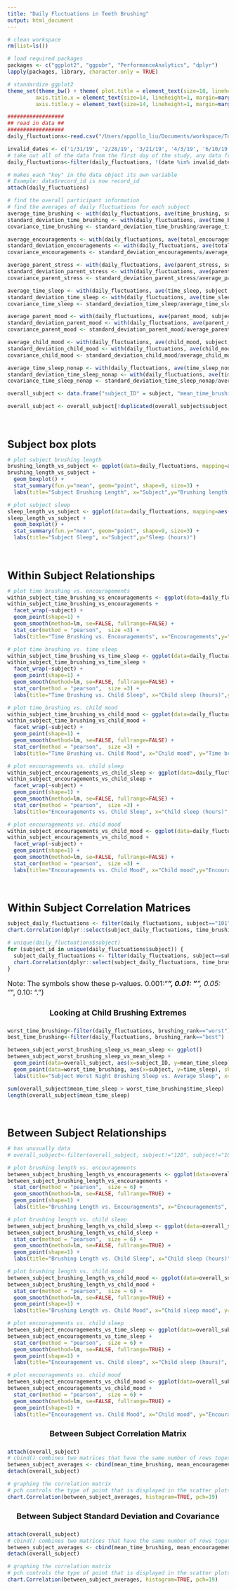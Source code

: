 ```yaml
---
title: "Daily Fluctuations in Teeth Brushing"
output: html_document
---
```


<style type="text/css">
h1 {
  font-size: 36px;
  margin-top: 60px;
  margin-bottom: 30px;
}

h2 {
  font-size: 28px;

}

h3 {
  font-size: 24px;
  padding-top: 30px;
  margin-bottom: 0px;
  text-align: left !important;
}

h4 {
  font-size: 18px;
}

p {
  font-size: 16px;
  text-align: left;
}

h1, h2, h3, h4, h5, h6 {
  text-align: center;
}

.p-text-align-right {
  text-align: right !important;
}

</style>

```r
# clean workspace
rm(list=ls())

# load required packages
packages <- c("ggplot2", "ggpubr", "PerformanceAnalytics", "dplyr")
lapply(packages, library, character.only = TRUE)

# standardize ggplot2
theme_set(theme_bw() + theme( plot.title = element_text(size=18, lineheight=1, margin=margin(b=15, t=30), hjust = 0.5),
         axis.title.x = element_text(size=14, lineheight=1, margin=margin(t=15)),
         axis.title.y = element_text(size=14, lineheight=1, margin=margin(r=15))))

##################
## read in data ##
##################
daily_fluctuations<-read.csv("/Users/appollo_liu/Documents/workspace/Tooth_Brushing/data/clean_updated_brushing.csv", header=TRUE)

invalid_dates <- c('1/31/19', '2/28/19', '3/21/19', '4/3/19', '6/10/19')
# take out all of the data from the first day of the study, any data from an unusual day, and any data where there was no survey submitted for that day 
daily_fluctuations<-filter(daily_fluctuations, !(date %in% invalid_dates), other_stringent=="0", !is.na(parent_stress))

# makes each "key" in the data object its own variable
# Example: data$record_id is now record_id
attach(daily_fluctuations)

# find the overall participant information
# find the averages of daily fluctuations for each subject
average_time_brushing <- with(daily_fluctuations, ave(time_brushing, subject, FUN=function(x) mean(x, na.rm=TRUE)))
standard_deviation_time_brushing <- with(daily_fluctuations, ave(time_brushing, subject, FUN=function(x) sd(x, na.rm=TRUE)))
covariance_time_brushing <- standard_deviation_time_brushing/average_time_brushing

average_encouragements <- with(daily_fluctuations, ave(total_encouragements, subject, FUN=function(x) mean(x, na.rm=TRUE)))
standard_deviation_encouragements <- with(daily_fluctuations, ave(total_encouragements, subject, FUN=function(x) sd(x, na.rm=TRUE)))
covariance_encouragements <- standard_deviation_encouragements/average_encouragements

average_parent_stress <- with(daily_fluctuations, ave(parent_stress, subject, FUN=function(x) mean(x, na.rm=TRUE)))
standard_deviation_parent_stress <- with(daily_fluctuations, ave(parent_stress, subject, FUN=function(x) sd(x, na.rm=TRUE)))
covariance_parent_stress <- standard_deviation_parent_stress/average_parent_stress

average_time_sleep <- with(daily_fluctuations, ave(time_sleep, subject, FUN=function(x) mean(x, na.rm=TRUE)))
standard_deviation_time_sleep <- with(daily_fluctuations, ave(time_sleep, subject, FUN=function(x) sd(x, na.rm=TRUE)))
covariance_time_sleep <- standard_deviation_time_sleep/average_time_sleep

average_parent_mood <- with(daily_fluctuations, ave(parent_mood, subject, FUN=function(x) mean(x, na.rm=TRUE)))
standard_deviation_parent_mood <- with(daily_fluctuations, ave(parent_mood, subject, FUN=function(x) sd(x, na.rm=TRUE)))
covariance_parent_mood <- standard_deviation_parent_mood/average_parent_mood

average_child_mood <- with(daily_fluctuations, ave(child_mood, subject, FUN=function(x) mean(x, na.rm=TRUE)))
standard_deviation_child_mood <- with(daily_fluctuations, ave(child_mood, subject, FUN=function(x) sd(x, na.rm=TRUE)))
covariance_child_mood <- standard_deviation_child_mood/average_child_mood

average_time_sleep_nonap <- with(daily_fluctuations, ave(time_sleep_nonap, subject, FUN=function(x) mean(x, na.rm=TRUE)))
standard_deviation_time_sleep_nonap <- with(daily_fluctuations, ave(time_sleep_nonap, subject, FUN=function(x) sd(x, na.rm=TRUE)))
covariance_time_sleep_nonap <- standard_deviation_time_sleep_nonap/average_time_sleep_nonap

overall_subject <- data.frame("subject_ID" = subject, "mean_time_brushing" = average_time_brushing, "sd_time_brushing" = standard_deviation_time_brushing, "cov_time_brushing" = covariance_time_brushing, "mean_encouragements" = average_encouragements, "sd_encouragements" = standard_deviation_encouragements, "cov_encouragements" = covariance_encouragements, "mean_parent_stress" = average_parent_stress, "sd_parent_stress" = standard_deviation_parent_stress, "cov_parent_stress" = covariance_parent_stress, "mean_time_sleep" = average_time_sleep, "sd_time_sleep" = standard_deviation_time_sleep, "cov_time_sleep" = covariance_time_sleep, "mean_parent_mood" = average_parent_mood, "sd_parent_mood" = standard_deviation_parent_mood, "cov_parent_mood" = covariance_parent_mood, "mean_child_mood" = average_child_mood, "sd_child_mood" = standard_deviation_child_mood, "cov_child_mood" = covariance_child_mood, "mean_time_sleep_nonap" = average_time_sleep_nonap, "sd_time_sleep_nonap" = standard_deviation_time_sleep_nonap, "cov_time_sleep_nonap" = covariance_time_sleep_nonap)

overall_subject <- overall_subject[!duplicated(overall_subject$subject_ID),]
```

### Subject box plots

```r
# plot subject brushing length
brushing_length_vs_subject <- ggplot(data=daily_fluctuations, mapping=aes(x=as.factor(subject), y=time_brushing))
brushing_length_vs_subject +
  geom_boxplot() +
  stat_summary(fun.y="mean", geom="point", shape=9, size=3) +
  labs(title="Subject Brushing Length", x="Subject",y="Brushing length (seconds)")
```

```r
# plot subject sleep
sleep_length_vs_subject <- ggplot(data=daily_fluctuations, mapping=aes(x=as.factor(subject), y=time_sleep))
sleep_length_vs_subject +
  geom_boxplot() +
  stat_summary(fun.y="mean", geom="point", shape=9, size=3) +
  labs(title="Subject Sleep", x="Subject",y="Sleep (hours)")
```

### Within Subject Relationships

```r
# plot time brushing vs. encouragements
within_subject_time_brushing_vs_encouragements <- ggplot(data=daily_fluctuations, aes(x=total_encouragements, y=time_brushing))
within_subject_time_brushing_vs_encouragements + 
  facet_wrap(~subject) +
  geom_point(shape=1) +
  geom_smooth(method=lm, se=FALSE, fullrange=FALSE) +
  stat_cor(method = "pearson",  size =3) +
  labs(title="Time Brushing vs. Encouragements", x="Encouragements",y="Time brushing (seconds)")

# plot time brushing vs. time sleep
within_subject_time_brushing_vs_time_sleep <- ggplot(data=daily_fluctuations, aes(x=time_sleep, y=time_brushing))
within_subject_time_brushing_vs_time_sleep + 
  facet_wrap(~subject) +
  geom_point(shape=1) +
  geom_smooth(method=lm, se=FALSE, fullrange=FALSE) +
  stat_cor(method = "pearson",  size =3) +
  labs(title="Time Brushing vs. Child Sleep", x="Child sleep (hours)",y="Time brushing (seconds)")

# plot time_brushing vs. child mood
within_subject_time_brushing_vs_child_mood <- ggplot(data=daily_fluctuations, aes(x=child_mood, y=time_brushing))
within_subject_time_brushing_vs_child_mood + 
  facet_wrap(~subject) +
  geom_point(shape=1) +
  geom_smooth(method=lm, se=FALSE, fullrange=FALSE) +
  stat_cor(method = "pearson",  size =3) +
  labs(title="Time Brushing vs. Child Mood", x="Child mood", y="Time brushing (seconds)")

# plot encouragements vs. child sleep
within_subject_encouragements_vs_child_sleep <- ggplot(data=daily_fluctuations, aes(x=time_sleep, y=total_encouragements))
within_subject_encouragements_vs_child_sleep + 
  facet_wrap(~subject) +
  geom_point(shape=1) +
  geom_smooth(method=lm, se=FALSE, fullrange=FALSE) +
  stat_cor(method = "pearson",  size =3) +
  labs(title="Encouragements vs. Child Sleep", x="Child sleep (hours)",y="Encouragements")

# plot encouragements vs. child mood
within_subject_encouragements_vs_child_mood <- ggplot(data=daily_fluctuations, aes(x=child_mood, y=total_encouragements))
within_subject_encouragements_vs_child_mood + 
  facet_wrap(~subject) +
  geom_point(shape=1) +
  geom_smooth(method=lm, se=FALSE, fullrange=FALSE) +
  stat_cor(method = "pearson",  size =3) +
  labs(title="Encouragements vs. Child Mood", x="Child mood",y="Encouragements")
```

### Within Subject Correlation Matrices
```r
subject_daily_fluctuations <- filter(daily_fluctuations, subject=="101")
chart.Correlation(dplyr::select(subject_daily_fluctuations, time_brushing, total_encouragements, parent_stress, parent_mood, child_mood, time_sleep), histogram=TRUE, pch=19)
```

```r
# unique(daily_fluctuations$subject)
for (subject_id in unique(daily_fluctuations$subject)) {
  subject_daily_fluctuations <- filter(daily_fluctuations, subject==subject_id)
  chart.Correlation(dplyr::select(subject_daily_fluctuations, time_brushing, total_encouragements, parent_stress, parent_mood, child_mood, time_sleep), histogram=TRUE, pch=19)
}
```

<p>
  Note: The symbols show these p-values. 0.001:"***", 0.01: "**", 0.05: "*", 0.10: ".")
</p>

#### Looking at Child Brushing Extremes

```r
worst_time_brushing<-filter(daily_fluctuations, brushing_rank=="worst")
best_time_brushing<-filter(daily_fluctuations, brushing_rank=="best")

between_subject_worst_brushing_sleep_vs_mean_sleep <- ggplot()
between_subject_worst_brushing_sleep_vs_mean_sleep +
  geom_point(data=overall_subject, aes(x=subject_ID, y=mean_time_sleep), shape=5, size=4) +
  geom_point(data=worst_time_brushing, aes(x=subject, y=time_sleep), shape=1, size=4) +
  labs(title="Subject Worst Night Brushing Sleep vs. Average Sleep", x="Subject", y="Child sleep (hours)", color="Sleep")
```

```r
sum(overall_subject$mean_time_sleep > worst_time_brushing$time_sleep)
length(overall_subject$mean_time_sleep)
```

### Between Subject Relationships

```r
# has unusually data
# overall_subject<-filter(overall_subject, subject!="120", subject!="101")

# plot brushing length vs. encouragements 
between_subject_brushing_length_vs_encouragements <- ggplot(data=overall_subject, mapping=aes(x=mean_encouragements, y=mean_time_brushing))
between_subject_brushing_length_vs_encouragements +
  stat_cor(method = "pearson",  size = 6) +
  geom_smooth(method=lm, se=FALSE, fullrange=TRUE) +
  geom_point(shape=1) +
  labs(title="Brushing Length vs. Encouragements", x="Encouragements", y="Brushing length")

# plot brushing length vs. child sleep
between_subject_brushing_length_vs_child_sleep <- ggplot(data=overall_subject, mapping=aes(x=mean_time_sleep, y=mean_time_brushing))
between_subject_brushing_length_vs_child_sleep +
  stat_cor(method = "pearson",  size = 6) +
  geom_smooth(method=lm, se=FALSE, fullrange=TRUE) +
  geom_point(shape=1) +
  labs(title="Brushing Length vs. Child Sleep", x="Child sleep (hours)", y="Brushing length (seconds)")

# plot brushing length vs. child mood
between_subject_brushing_length_vs_child_mood <- ggplot(data=overall_subject, mapping=aes(x=mean_child_mood, y=mean_time_brushing))
between_subject_brushing_length_vs_child_mood +
  stat_cor(method = "pearson",  size = 6) +
  geom_smooth(method=lm, se=FALSE, fullrange=TRUE) +
  geom_point(shape=1) +
  labs(title="Brushing Length vs. Child Mood", x="Child sleep mood", y="Brushing length (seconds)")

# plot encouragements vs. child sleep
between_subject_encouragements_vs_time_sleep <- ggplot(data=overall_subject, mapping=aes(x=mean_time_sleep, y=mean_encouragements))
between_subject_encouragements_vs_time_sleep +
  stat_cor(method = "pearson",  size = 6) +
  geom_smooth(method=lm, se=FALSE, fullrange=TRUE) +
  geom_point(shape=1) +
  labs(title="Encouragement vs. Child sleep", x="Child sleep (hours)", y="Encouragement")

# plot encouragements vs. child mood
between_subject_encouragements_vs_child_mood <- ggplot(data=overall_subject, mapping=aes(x=mean_child_mood, y=mean_encouragements))
between_subject_encouragements_vs_child_mood +
  stat_cor(method = "pearson",  size = 6) +
  geom_smooth(method=lm, se=FALSE, fullrange=TRUE) +
  geom_point(shape=1) +
  labs(title="Encouragement vs. Child Mood", x="Child mood", y="Encouragement")
```

#### Between Subject Correlation Matrix

```r
attach(overall_subject)
# cbind() combines two matrices that have the same number of rows together
between_subject_averages <- cbind(mean_time_brushing, mean_encouragements, mean_parent_stress, mean_parent_mood, mean_child_mood, mean_time_sleep, mean_time_sleep_nonap)
detach(overall_subject)

# graphing the correlation matrix
# pch controls the type of point that is displayed in the scatter plots
chart.Correlation(between_subject_averages, histogram=TRUE, pch=19)
```

#### Between Subject Standard Deviation and Covariance

```r
attach(overall_subject)
# cbind() combines two matrices that have the same number of rows together
between_subject_averages <- cbind(mean_time_brushing, mean_encouragements, mean_parent_stress, mean_parent_mood, mean_child_mood, mean_time_sleep, mean_time_sleep_nonap)
detach(overall_subject)

# graphing the correlation matrix
# pch controls the type of point that is displayed in the scatter plots
chart.Correlation(between_subject_averages, histogram=TRUE, pch=19)
```

<div style="height:60px;">
</div>